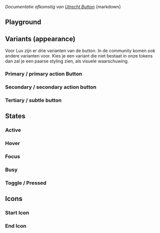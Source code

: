 
<Meta of={ButtonStories} />

<cite className="lsb-citation">
  Documentatie afkomstig van
  <a href="https://nl-design-system.github.io/utrecht/storybook-css/index.html?path=/docs/css-button--docs">Utrecht Button</a>
</cite>
<Markdown>{markdown}</Markdown>

## Playground

<Canvas of={ButtonStories.Playground} />
<Controls of={ButtonStories.Playground} />

## Variants (appearance)

Voor Lux zijn er drie varianten van de button. In de community komen ook andere varianten voor. Kies je een variant die
niet bestaat in onze tokens dan zal je een paarse styling zien, als visuele waarschuwing.

### Primary / primary action Button

<Description of={ButtonStories.Primary} />
<Canvas of={ButtonStories.Primary} />

### Secondary / secondary action button

<Description of={ButtonStories.Secondary} />
<Canvas of={ButtonStories.Secondary} />

### Tertiary / subtle button

<Description of={ButtonStories.Tertiary} />
<Canvas of={ButtonStories.Tertiary} />

## States

### Active

<Description of={ButtonStories.Active} />
<Canvas of={ButtonStories.Active} sourceState="none" />

### Hover

<Description of={ButtonStories.Hover} />
<Canvas of={ButtonStories.Hover} sourceState="none" />

### Focus

<Description of={ButtonStories.Focus} />
<Canvas of={ButtonStories.Focus} sourceState="none" />

### Busy

<Description of={ButtonStories.Busy} />
<Canvas of={ButtonStories.Busy} sourceState="hidden" />

### Toggle / Pressed

<Description of={ButtonStories.Toggle} />
<Canvas of={ButtonStories.Toggle} sourceState="hidden" />

## Icons

### Start Icon

<Description of={ButtonStories.WithStartIcon} />
<Canvas of={ButtonStories.WithStartIcon} sourceState="hidden" />

### End Icon

<Description of={ButtonStories.WithEndIcon} />
<Canvas of={ButtonStories.WithEndIcon} sourceState="hidden" />
